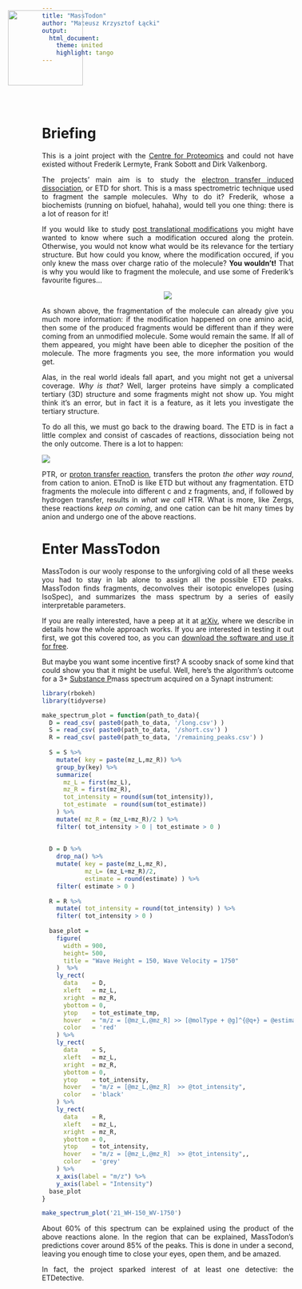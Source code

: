 ```yaml
---
title: "MassTodon"
author: "Mateusz Krzysztof Łącki"
output: 
  html_document:
    theme: united
    highlight: tango
---
```


<style>
  body {
    text-align: justify
  }
</style>

<img src="images/MassTodon.png" style="position:absolute;top:75px;right:650px;" height="150px" width="150x" />

<br><br><br><br>

# Briefing

This is a joint project with the [Centre for Proteomics](https://www.uantwerpen.be/en/research-and-innovation/research-at-uantwerp/core-facilities/core-facilities/centre-for-proteomics/) and could not have existed without Frederik Lermyte, Frank Sobott and Dirk Valkenborg.

The projects' main aim is to study the [electron transfer induced dissociation](http://wikipedia.moesalih.com/Electron_transfer_dissociation), or ETD for short. This is a mass spectrometric technique used to fragment the sample molecules. Why to do it? Frederik, whose a biochemists (running on biofuel, hahaha), would tell you one thing: there is a lot of reason for it! 

If you would like to study [post translational modifications](http://wikipedia.moesalih.com/Post-translational_modifications) you might have wanted to know where such a modification occured along the protein. Otherwise, you would not know what would be its relevance for the tertiary structure. But how could you know, where the modification occured, if you only knew the mass over charge ratio of the molecule? **You wouldn't!** That is why you would like to fragment the molecule, and use some of Frederik's favourite figures...

<center>
![](images/puzzle.png)
</center>

As shown above, the fragmentation of the molecule can already give you much more information: if the modification happened on one amino acid, then some of the produced fragments would be different than if they were coming from an unmodified molecule. Some would remain the same. If all of them appeared, you might have been able to dicepher the position of the molecule. The more fragments you see, the more information you would get. 

Alas, in the real world ideals fall apart, and you might not get a universal coverage. *Why is that?* Well, larger proteins have simply a complicated tertiary (3D) structure and some fragments might not show up. You might think it's an error, but in fact it is a feature, as it lets you investigate the tertiary structure.

To do all this, we must go back to the drawing board. The ETD is in fact a little complex and consist of cascades of reactions, dissociation being not the only outcome. There is a lot to happen:

![](images/reactions.png)

PTR, or [proton transfer reaction](http://wikipedia.moesalih.com/Proton-transfer-reaction_mass_spectrometry), transfers the proton *the other way round*, from cation to anion. ETnoD is like ETD but without any fragmentation. ETD fragments the molecule into different c and z fragments, and, if followed by hydrogen transfer, results in *what we call* HTR. What is more, like Zergs, these reactions *keep on coming*, and one cation can be hit many times by anion and undergo one of the above reactions.

# Enter MassTodon

MassTodon is our wooly response to the unforgiving cold of all these weeks you had to stay in lab alone to assign all the possible ETD peaks. MassTodon finds fragments, deconvolves their isotopic envelopes (using IsoSpec), and summarizes the mass spectrum by a series of easily interpretable parameters.

If you are really interested, have a peep at it at [arXiv](https://arxiv.org/abs/1708.00234), where we describe in details how the whole approach works. If you are interested in testing it out first, we got this covered too, as you can [download the software and use it for free](https://matteolacki.github.io/MassTodonPy/).

But maybe you want some incentive first? A scooby snack of some kind that could show you that it might be useful. Well, here's the algorithm's outcome for a 3+ [Substance P](http://wikipedia.moesalih.com/Substance_P)mass spectrum acquired on a Synapt instrument:

```r
library(rbokeh)
library(tidyverse)

make_spectrum_plot = function(path_to_data){
  D = read_csv( paste0(path_to_data, '/long.csv') )
  S = read_csv( paste0(path_to_data, '/short.csv') ) 
  R = read_csv( paste0(path_to_data, '/remaining_peaks.csv') ) 
  
  S = S %>% 
    mutate( key = paste(mz_L,mz_R)) %>%
    group_by(key) %>%
    summarize( 
      mz_L = first(mz_L),
      mz_R = first(mz_R),
      tot_intensity = round(sum(tot_intensity)),
      tot_estimate  = round(sum(tot_estimate))
    ) %>%
    mutate( mz_R = (mz_L+mz_R)/2 ) %>%
    filter( tot_intensity > 0 | tot_estimate > 0 )
  
  
  D = D %>%   
    drop_na() %>%
    mutate( key = paste(mz_L,mz_R),
            mz_L= (mz_L+mz_R)/2,
            estimate = round(estimate) ) %>%
    filter( estimate > 0 )
  
  R = R %>%
    mutate( tot_intensity = round(tot_intensity) ) %>%
    filter( tot_intensity > 0 )
  
  base_plot = 
    figure(
      width = 900,
      height= 500,
      title = "Wave Height = 150, Wave Velocity = 1750"
    )  %>%
    ly_rect(
      data    = D,
      xleft   = mz_L,
      xright  = mz_R,
      ybottom = 0,
      ytop    = tot_estimate_tmp,
      hover   = "m/z = [@mz_L,@mz_R] >> [@molType + @g]^{@q+} = @estimate",
      color   = 'red'
    ) %>%
    ly_rect(
      data    = S,
      xleft   = mz_L,
      xright  = mz_R,
      ybottom = 0,
      ytop    = tot_intensity,
      hover   = "m/z = [@mz_L,@mz_R]  >> @tot_intensity",
      color   = 'black'
    ) %>%
    ly_rect(
      data    = R,
      xleft   = mz_L,
      xright  = mz_R,
      ybottom = 0,
      ytop    = tot_intensity,
      hover   = "m/z = [@mz_L,@mz_R]  >> @tot_intensity",,
      color   = 'grey'
    ) %>%
    x_axis(label = "m/z") %>%
    y_axis(label = "Intensity")
  base_plot
}

make_spectrum_plot('21_WH-150_WV-1750')
```

About 60% of this spectrum can be explained using the product of the above reactions alone. In the region that can be explained, MassTodon's predictions cover around 85% of the peaks. This is done in under a second, leaving you enough time to close your eyes, open them, and be amazed.

In fact, the project sparked interest of at least one detective: the ETDetective.
